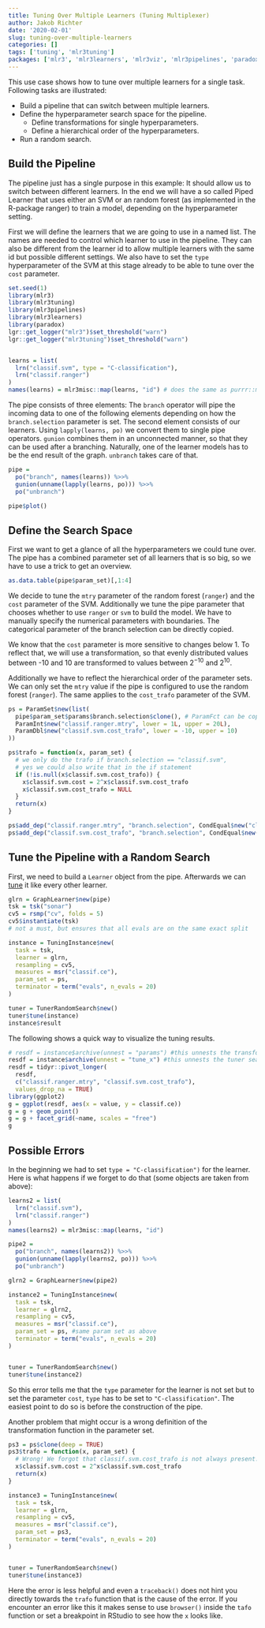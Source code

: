 ```yaml
---
title: Tuning Over Multiple Learners (Tuning Multiplexer)
author: Jakob Richter
date: '2020-02-01'
slug: tuning-over-multiple-learners
categories: []
tags: ['tuning', 'mlr3tuning']
packages: ['mlr3', 'mlr3learners', 'mlr3viz', 'mlr3pipelines', 'paradox', 'GGally']
---
```


This use case shows how to tune over multiple learners for a single task.
Following tasks are illustrated:

* Build a pipeline that can switch between multiple learners.
* Define the hyperparameter search space for the pipeline.
  - Define transformations for single hyperparameters.
  - Define a hierarchical order of the hyperparameters.
* Run a random search.


## Build the Pipeline

The pipeline just has a single purpose in this example: It should allow us to switch between different learners.
In the end we will have a so called Piped Learner that uses either an SVM or an random forest (as implemented in the R-package ranger) to train a model, depending on the hyperparameter setting.

First we will define the learners that we are going to use in a named list.
The names are needed to control which learner to use in the pipeline.
They can also be different from the learner id to allow multiple learners with the same id but possible different settings.
We also have to set the `type` hyperparameter of the SVM at this stage already to be able to tune over the `cost` parameter.

```r
set.seed(1)
library(mlr3)
library(mlr3tuning)
library(mlr3pipelines)
library(mlr3learners)
library(paradox)
lgr::get_logger("mlr3")$set_threshold("warn")
lgr::get_logger("mlr3tuning")$set_threshold("warn")


learns = list(
  lrn("classif.svm", type = "C-classification"),
  lrn("classif.ranger")
)
names(learns) = mlr3misc::map(learns, "id") # does the same as purrr::map
```

The pipe consists of three elements:
The `branch` operator will pipe the incoming data to one of the following elements depending on how the `branch.selection` parameter is set.
The second element consists of our learners.
Using `lapply(learns, po)` we convert them to single pipe operators.
`gunion` combines them in an unconnected manner, so that they can be used after a branching.
Naturally, one of the learner models has to be the end result of the graph.
`unbranch` takes care of that.

```r
pipe =
  po("branch", names(learns)) %>>%
  gunion(unname(lapply(learns, po))) %>>%
  po("unbranch")

pipe$plot()
```

## Define the Search Space

First we want to get a glance of all the hyperparameters we could tune over.
The pipe has a combined parameter set of all learners that is so big, so we have to use a trick to get an overview.

```r
as.data.table(pipe$param_set)[,1:4]
```

We decide to tune the `mtry` parameter of the random forest (`ranger`) and the `cost` parameter of the SVM.
Additionally we tune the pipe parameter that chooses whether to use `ranger` or `svm` to build the model.
We have to manually specify the numerical parameters with boundaries.
The categorical parameter of the branch selection can be directly copied.

We know that the `cost` parameter is more sensitive to changes below 1.
To reflect that, we will use a transformation, so that evenly distributed values between -10 and 10 are transformed to values between $2^{-10}$ and $2^{10}$.

Additionally we have to reflect the hierarchical order of the parameter sets.
We can only set the `mtry` value if the pipe is configured to use the random forest (`ranger`).
The same applies to the `cost_trafo` parameter of the SVM.

```r
ps = ParamSet$new(list(
  pipe$param_set$params$branch.selection$clone(), # ParamFct can be copied.
  ParamInt$new("classif.ranger.mtry", lower = 1L, upper = 20L),
  ParamDbl$new("classif.svm.cost_trafo", lower = -10, upper = 10)
))

ps$trafo = function(x, param_set) {
  # we only do the trafo if branch.selection == "classif.svm",
  # yes we could also write that in the if statement
  if (!is.null(x$classif.svm.cost_trafo)) {
    x$classif.svm.cost = 2^x$classif.svm.cost_trafo
    x$classif.svm.cost_trafo = NULL
  }
  return(x)
}

ps$add_dep("classif.ranger.mtry", "branch.selection", CondEqual$new("classif.ranger"))
ps$add_dep("classif.svm.cost_trafo", "branch.selection", CondEqual$new("classif.svm"))
```

## Tune the Pipeline with a Random Search

First, we need to build a `Learner` object from the pipe.
Afterwards we can [tune](https://mlr3book.mlr-org.com/tuning.html) it like every other learner.

```r
glrn = GraphLearner$new(pipe)
tsk = tsk("sonar")
cv5 = rsmp("cv", folds = 5)
cv5$instantiate(tsk)
# not a must, but ensures that all evals are on the same exact split

instance = TuningInstance$new(
  task = tsk,
  learner = glrn,
  resampling = cv5,
  measures = msr("classif.ce"),
  param_set = ps,
  terminator = term("evals", n_evals = 20)
)

tuner = TunerRandomSearch$new()
tuner$tune(instance)
instance$result
```


The following shows a quick way to visualize the tuning results.

```r

# resdf = instance$archive(unnest = "params") #this unnests the transformed values
resdf = instance$archive(unnest = "tune_x") #this unnests the tuner search space values
resdf = tidyr::pivot_longer(
  resdf,
  c("classif.ranger.mtry", "classif.svm.cost_trafo"),
  values_drop_na = TRUE)
library(ggplot2)
g = ggplot(resdf, aes(x = value, y = classif.ce))
g = g + geom_point()
g = g + facet_grid(~name, scales = "free")
g
```

## Possible Errors

In the beginning we had to set `type = "C-classification")` for the learner.
Here is what happens if we forget to do that (some objects are taken from above):

```r
learns2 = list(
  lrn("classif.svm"),
  lrn("classif.ranger")
)
names(learns2) = mlr3misc::map(learns, "id")

pipe2 =
  po("branch", names(learns2)) %>>%
  gunion(unname(lapply(learns2, po))) %>>%
  po("unbranch")

glrn2 = GraphLearner$new(pipe2)

instance2 = TuningInstance$new(
  task = tsk,
  learner = glrn2,
  resampling = cv5,
  measures = msr("classif.ce"),
  param_set = ps, #same param set as above
  terminator = term("evals", n_evals = 20)
)


tuner = TunerRandomSearch$new()
tuner$tune(instance2)
```

So this error tells me that the `type` parameter for the learner is not set but to set the parameter `cost`, `type` has to be set to `"C-classification"`.
The easiest point to do so is before the construction of the pipe.


Another problem that might occur is a wrong definition of the transformation function in the parameter set.

```r
ps3 = ps$clone(deep = TRUE)
ps3$trafo = function(x, param_set) {
  # Wrong! We forgot that classif.svm.cost_trafo is not always present!
  x$classif.svm.cost = 2^x$classif.svm.cost_trafo
  return(x)
}

instance3 = TuningInstance$new(
  task = tsk,
  learner = glrn,
  resampling = cv5,
  measures = msr("classif.ce"),
  param_set = ps3,
  terminator = term("evals", n_evals = 20)
)


tuner = TunerRandomSearch$new()
tuner$tune(instance3)
```
Here the error is less helpful and even a `traceback()` does not hint you directly towards the `trafo` function that is the cause of the error.
If you encounter an error like this it makes sense to use `browser()` inside the `tafo` function or set a breakpoint in RStudio to see how the `x` looks like.
